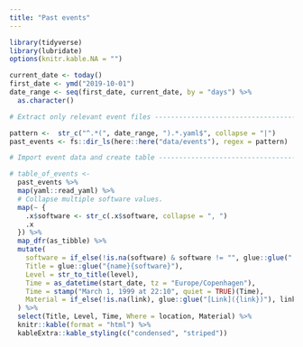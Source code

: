 ```yaml
---
title: "Past events"
---
```


```r
library(tidyverse)
library(lubridate)
options(knitr.kable.NA = "")
```

```r
current_date <- today()
first_date <- ymd("2019-10-01")
date_range <- seq(first_date, current_date, by = "days") %>%
  as.character()

# Extract only relevant event files ---------------------------------------

pattern <-  str_c("^.*(", date_range, ").*.yaml$", collapse = "|")
past_events <- fs::dir_ls(here::here("data/events"), regex = pattern)

# Import event data and create table --------------------------------------

# table_of_events <- 
  past_events %>%
  map(yaml::read_yaml) %>%
  # Collapse multiple software values.
  map(~ {
    .x$software <- str_c(.x$software, collapse = ", ")
    .x
  }) %>%
  map_dfr(as_tibble) %>% 
  mutate(
    software = if_else(!is.na(software) & software != "", glue::glue(" ({software})"), ""),
    Title = glue::glue("{name}{software}"),
    Level = str_to_title(level),
    Time = as_datetime(start_date, tz = "Europe/Copenhagen"),
    Time = stamp("March 1, 1999 at 22:10", quiet = TRUE)(Time),
    Material = if_else(!is.na(link), glue::glue("[Link]({link})"), link)
  ) %>%
  select(Title, Level, Time, Where = location, Material) %>%
  knitr::kable(format = "html") %>%
  kableExtra::kable_styling(c("condensed", "striped"))
```

